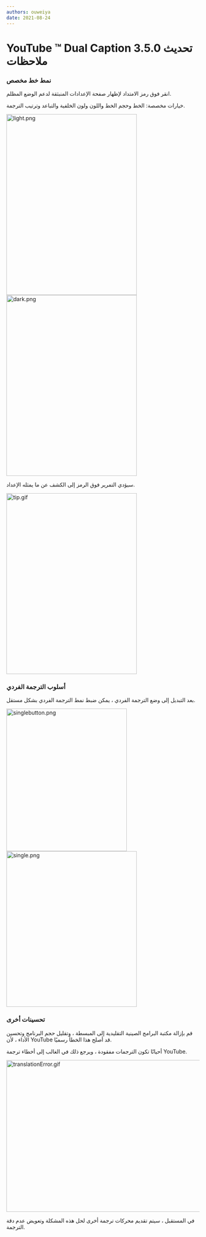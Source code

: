 ```yaml
---
authors: ouweiya
date: 2021-08-24
---
```



# YouTube ™ Dual Caption 3.5.0 تحديث ملاحظات

### نمط خط مخصص

انقر فوق رمز الامتداد لإظهار صفحة الإعدادات المنبثقة لدعم الوضع المظلم.

خيارات مخصصة: الخط وحجم الخط واللون ولون الخلفية والتباعد وترتيب الترجمة.

<img src={light} alt="light.png" width="340" height="472" />
<img src={dark} alt="dark.png" width="340" height="472" />

<Tip>سيؤدي التمرير فوق الرمز إلى الكشف عن ما يمثله الإعداد.</Tip>

<img src={tip} alt="tip.gif" width="340" height="472" />

### أسلوب الترجمة الفردي

بعد التبديل إلى وضع الترجمة الفردي ، يمكن ضبط نمط الترجمة الفردي بشكل مستقل.

<img src={singlebutton} alt="singlebutton.png" width="314" height="372" />
<img src={single} alt="single.png" width="340" height="406" />

### تحسينات أخرى

قم بإزالة مكتبة البرامج الصينية التقليدية إلى المبسطة ، وتقليل حجم البرنامج وتحسين الأداء ، لأن YouTube قد أصلح هذا الخطأ رسميًا.

<Tip>أحيانًا تكون الترجمات مفقودة ، ويرجع ذلك في الغالب إلى أخطاء ترجمة YouTube.</Tip>

<img src={translationError} alt="translationError.gif" width="700" height="396" />

في المستقبل ، سيتم تقديم محركات ترجمة أخرى لحل هذه المشكلة وتعويض عدم دقة الترجمة.

<WebStore />